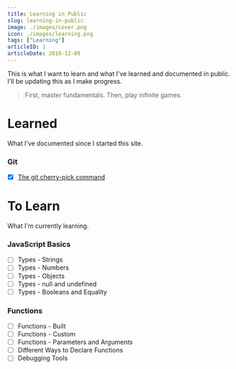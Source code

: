 ```yaml
---
title: Learning in Public
slug: learning-in-public
image: ./images/cover.png
icon: ./images/learning.png
tags: ["Learning"]
articleID: 1
articleDate: 2019-12-09
---
```


This is what I want to learn and what I've learned and documented in public. I'll be updating this as I make progress.

> First, master fundamentals. Then, play infinite games.

# Learned

What I've documented since I started this site.

### Git

- [x] [The git cherry-pick command](/articles/the-git-cherry-pick-command)

# To Learn

What I'm currently learning.

### JavaScript Basics

- [ ] Types - Strings
- [ ] Types - Numbers
- [ ] Types - Objects
- [ ] Types - null and undefined
- [ ] Types - Booleans and Equality

### Functions

- [ ] Functions - Built
- [ ] Functions - Custom
- [ ] Functions - Parameters and Arguments
- [ ] Different Ways to Declare Functions
- [ ] Debugging Tools
